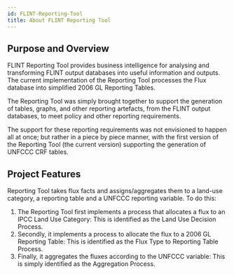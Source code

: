 ```yaml
---
id: FLINT-Reporting-Tool
title: About FLINT Reporting Tool
---
```


## Purpose and Overview

FLINT Reporting Tool provides business intelligence for analysing and transforming FLINT output databases into useful information and outputs. The current implementation of the Reporting Tool processes the Flux database into simplified 2006 GL Reporting Tables.

The Reporting Tool was simply brought together to support the generation of tables, graphs, and other reporting artefacts, from the FLINT output databases, to meet policy and other reporting requirements.

The support for these reporting requirements was not envisioned to happen all at once; but rather in a piece by piece manner, with the first version of the Reporting Tool (the current version) supporting the generation of UNFCCC CRF tables.

## Project Features

Reporting Tool takes flux facts and assigns/aggregates them to a land-use category, a reporting table and a UNFCCC reporting variable. To do this:

1. The Reporting Tool first implements a process that allocates a flux to an IPCC Land Use Category: This is identified as the Land Use Decision Process.
2. Secondly, it implements a process to allocate the flux to a 2006 GL Reporting Table: This is identified as the Flux Type to Reporting Table Process.
3. Finally, it aggregates the fluxes according to the UNFCCC variable: This is simply identified as the Aggregation Process.
